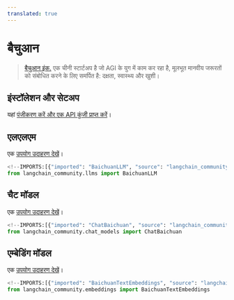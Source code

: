 ```yaml
---
translated: true
---
```


# बैचुआन

>[बैचुआन इंक.](https://www.baichuan-ai.com/) एक चीनी स्टार्टअप है जो AGI के युग में काम कर रहा है, मूलभूत मानवीय जरूरतों को संबोधित करने के लिए समर्पित है: दक्षता, स्वास्थ्य और खुशी।

## इंस्टॉलेशन और सेटअप

यहां [पंजीकरण करें और एक API कुंजी प्राप्त करें](https://platform.baichuan-ai.com/)।

## एलएलएम

एक [उपयोग उदाहरण देखें](/docs/integrations/llms/baichuan)।

```python
<!--IMPORTS:[{"imported": "BaichuanLLM", "source": "langchain_community.llms", "docs": "https://api.python.langchain.com/en/latest/llms/langchain_community.llms.baichuan.BaichuanLLM.html", "title": "Baichuan"}]-->
from langchain_community.llms import BaichuanLLM
```

## चैट मॉडल

एक [उपयोग उदाहरण देखें](/docs/integrations/chat/baichuan)।

```python
<!--IMPORTS:[{"imported": "ChatBaichuan", "source": "langchain_community.chat_models", "docs": "https://api.python.langchain.com/en/latest/chat_models/langchain_community.chat_models.baichuan.ChatBaichuan.html", "title": "Baichuan"}]-->
from langchain_community.chat_models import ChatBaichuan
```

## एम्बेडिंग मॉडल

एक [उपयोग उदाहरण देखें](/docs/integrations/text_embedding/baichuan)।

```python
<!--IMPORTS:[{"imported": "BaichuanTextEmbeddings", "source": "langchain_community.embeddings", "docs": "https://api.python.langchain.com/en/latest/embeddings/langchain_community.embeddings.baichuan.BaichuanTextEmbeddings.html", "title": "Baichuan"}]-->
from langchain_community.embeddings import BaichuanTextEmbeddings
```
